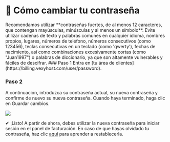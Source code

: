 # 🔐 Cómo cambiar tu contraseña


<Callout>
    Recomendamos utilizar **contraseñas fuertes, de al menos 12 caracteres, que contengan mayúsculas, minúsculas y al menos un símbolo**. Evite utilizar cadenas de texto y palabras comunes en cualquier idioma, nombres propios, lugares, números de teléfono, números consecutivos (como 123456), teclas consecutivas en un teclado (como 'qwerty'), fechas de nacimiento, así como combinaciones excesivamente cortas (como "Juan1997") o palabras de diccionario, ya que son altamente vulnerables y fáciles de descifrar.
</Callout>

<Steps>
### Paso 1
Entra en [tu área de clientes](https://billing.vexyhost.com/user/password).

### Paso 2
A continuación, introduzca su contraseña actual, su nueva contraseña y confirme de nuevo su nueva contraseña. Cuando haya terminado, haga clic en Guardar cambios.

![](https://i.imgur.com/5NwqVCI.png)
</Steps>

✔ ¡Listo! A partir de ahora, debes utilizar la nueva contraseña para iniciar sesión en el panel de facturación. En caso de que hayas olvidado tu contraseña, haz clic [aquí](/billing-faq/forgot-password) para aprender a restablecerla.
